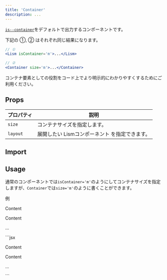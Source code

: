 ```yaml
---
title: 'Container'
description: ...
---
```


[`is--container`](/css/layout-state/#is--container)をデフォルトで出力するコンポーネントです。

下記の ①, ② はそれぞれ同じ結果になります。
```jsx
// ①
<Lism isContainer='m'>...</Lism>

// ②
<Container size='m'>...</Container>
```


コンテナ要素としての役割をコード上でより明示的にわかりやすくするためにご利用ください。


## Props
| プロパティ | 説明 |
|---|---|
| `size` | コンテナサイズを指定します。|
| `layout` | 展開したい Lismコンポーネント を指定できます。|


## Import

<ImportPackage component='Container' />


## Usage

通常のコンポーネントでは`isContainer='m'`のようにしてコンテナサイズを指定しますが、`Container`では`size='m'`のように書くことができます。

<Preview>
	<PreviewTitle>例</PreviewTitle>
	<PreviewArea resize p={20}>
		<Container size='m' isFlow p='40'>
			<p>Content</p>
			<p>Content</p>
			<p>...</p>
		</Container>
	</PreviewArea>
	<PreviewCode>
		```jsx
		<Container size='m' isFlow p='40'>
			<p>Content</p>
			<p>Content</p>
			<p>...</p>
		</Container>
		```
	</PreviewCode>
</Preview>
